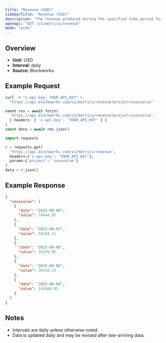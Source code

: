 ```yaml
---
title: "Revenue (USD)"
sidebarTitle: "Revenue (USD)"
description: "The revenue produced during the specified time period for given project."
openapi: "GET /v1/metrics/revenue"
mode: "wide"
---
```


## Overview

- **Unit:** USD
- **Interval:** daily
- **Source:** Blockworks

## Example Request

<CodeGroup>

```bash cURL
curl -H "x-api-key: YOUR_API_KEY" \
  "https://api.blockworks.com/v1/metrics/revenue?project=sosovalue"
```

```typescript TypeScript
const res = await fetch(
  'https://api.blockworks.com/v1/metrics/revenue?project=sosovalue',
  { headers: { 'x-api-key': 'YOUR_API_KEY' } }
)
const data = await res.json()
```

```python Python
import requests

r = requests.get(
  'https://api.blockworks.com/v1/metrics/revenue',
  headers={'x-api-key': 'YOUR_API_KEY'},
  params={'project': 'sosovalue'}
)
data = r.json()
```

</CodeGroup>

## Example Response

```json
{
  "sosovalue": [
    {
      "date": "2025-09-08",
      "value": 74444.95
    },
    {
      "date": "2025-09-07",
      "value": 54284.11
    },
    {
      "date": "2025-09-06",
      "value": 35476.95
    },
    {
      "date": "2025-09-05",
      "value": 30328.33
    },
    {
      "date": "2025-09-04",
      "value": 144948.01
    }
  ]
}
```

## Notes
- Intervals are daily unless otherwise noted.
- Data is updated daily and may be revised after late-arriving data.